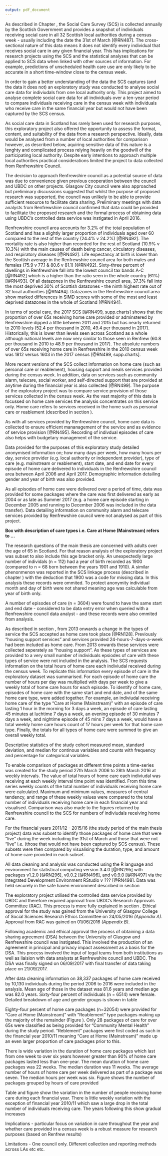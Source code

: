 ```yaml
---
output: pdf_document
---
```


\chapter{Renfrewshire Council Exploratory Project}\label{ch:renfrew}

\section{Introduction}\label{renf-intro}

As described in Chapter \ref{ch:data}, the Social Care Survey (SCS) is collected annually by the Scottish Government and provides a snapshot of individuals receiving social care in all 32 Scottish local authorities during a census week - usually including the date the 31st of March [@RN487]. The cross-sectional nature of this data means it does not identify every individual that receives social care in any given financial year. This has implications for research projects using the SCS and the statistical analyses that can be applied to SCS data when linked with other sources of information. For example, predictions of unscheduled health care use are only likely to be accurate in a short time-window close to the census week. 

In order to gain a better understanding of the data the SCS captures (and the data it does not) an exploratory study was conducted to analyse social care data for indiviudals from one local authority only. This project aimed to analyse complete social care data for all individuals over a ten-year period to compare individuals receiving care in the census week with individuals who receive care in the same financial year but would not have been captured by the SCS census.

As social care data in Scotland has rarely been used for research purposes, this exploratory project also offered the opportunity to assess the format, content, and suitability of the data from a research perspective. Ideally, data would be analysed from a number of local authorities for comparison however, as described below, aquiring sensitive data of this nature is a lenghty and complicated process relying heavily on the goodwill of the participating local authority. Despite early intentions to approach multiple local authorities practical considerations limited the project to data collected from Renfrewshire Council. 

\section{Background}\label{sec:renf-background}

The decision to approach Renfrewshire council as a potential source of data was due to convenience given previous cooperation between the council and UBDC on other projects. Glasgow City council were also approached but preliminary discussions suggested that whilst the purpose of proposed research was supported, the council was unlikely to be able to provide sufficient resource to facilitate data sharing. Preliminary meetings with data analysts from Renfrewshire council confirmed that data could be provided to facilitate the proposed research and the formal process of obtaining data using UBDC's controlled data service was instigated in April 2016. 

Renfrewshire council area accounts for 3.2\% of the total population of Scotland and has a slightly larger proportion of individuals aged over 60 compared to the rest of the country (24.4\% v 24.2\%) [@RN492]. The mortality rate is also higher than recorded for the rest of Scotland (10.9\% v 10.3\%) with the main causes of death being cancer, circulatory diseases, and respiratory diseases [@RN492]. Life expectancy at birth is lower than the Scottish average in the Renfrewshire council area for both males and females (75.9 v 77.1 \& 80.6 v 81.1) [@RN492]. Sixty-three percent of dwellings in Renfrewshire fall into the lowest council tax bands A-C [@RN492] which is a higher than the ratio seen in the whole country (61\%) [@RN493]. Of all datazones in the Renfrewshire council area, 37.3\% fall into the most deprived 30\% of Scottish datazones - the ninth highest rate out of 32 local authorities [@RN494]. Datazones in the Renfrewshire council area show marked differences in SIMD scores with some of the most and least deprived datazones in the whole of Scotland [@RN494]. 

In terms of social care, the 2017 SCS [@RN499, supp.charts] shows that the proportion of over 65s receiving home care provided or adminstered by Renfrewshire dipped a little between 2011 and 2015 but has nearly returned to 2010 levels (52.4 per thousand in 2010, 49.4 per thousand in 2017). Historically, this is lower than levels seen across Scotland as a whole although national levels are now very similar to those seen in Renfrew (60.8 per thousand in 2010 to 48.9 per thousand in 2017). The absolute numbers of over 65s receiving home care in Renfrewshire in the 2010 census week was 1812 versus 1603 in the 2017 census [@RN499, supp.charts].

More recent versions of the SCS collect information on home care (such as personal care or reablement), housing support and meals services provided during the census week. In addition, data on services such as community alarm, telecare, social worker, and self-directed support that are provided at anytime during the financial year is also collected [@RN499]. The purpose of the exploratory project was to compare service provision of those services collected in the census week. As the vast majority of this data is focussed on home care services the analysis concentrates on this service only. Home care refers to services received in the home such as personal care or reablement (described in section \ref{subsec:access-sc-defs}). 

\subsection{Research Question}\label{subsec:renfrew-qs}

\begin{enumerate}[noitemsep]
\item How does home care use vary within and across financial years 2006/07 - 2015/16 in the Renfrewshire council area?
\end{enumerate}

\section{Methods}\label{sec:renf-methods}

\subsection{Data}\label{subsec:renf-methods-data}

As with all services provided by Renfrewshire council, home care data is collected to ensure efficient mananagement of the service and as evidence of service provision [@RN495]. Recording of indivdual episodes of care also helps with budgetary management of the service.

Data provided for the purposes of this exploratory study detailed anonymised information on; how many days per week, how many hours per day, service provider (e.g. local authority or independent provider), type of care (e.g. mainstream or reablement), start date, and end date for every episode of home care delivered to individuals in the Renfrewshire council area between April 2006 and April 2017. Demographic information detailing gender and year of birth was also provided.

As all episodes of home care were delivered over a period of time, data was provided for some packages where the care was first delivered as early as 2004 or as late as Summer 2017 (e.g. a home care episode starting in December 2005 and running to December 2006 was included in the data transfer).  Data detailing information on community alarm and telecare services provided by Renfrewshire council were not analysed as part of this project. 

**Box with description of care types i.e. Care at Home (Mainstream) refers to ...**

The research questions of the main thesis are concerned with adults over the age of 65 in Scotland. For that reason analysis of the exploratory project was subset to also include this age bracket only. An unexpectedly large number of individals (n = 112) had a year of birth recorded as 1900 (compared to n = 68 born between the years 1901 and 1910). A similar phenonmenon was reported in the SCS linkage process (described in chapter \ref{ch:methods}) with the deduction that 1900 was a code for missing data. In this analysis these records were ommited. To protect anonymity individual month and day of birth were not shared meaning age was calculable from year of birth only.  

A number of episodes of care (n = 3604) were found to have the same start and end date - considered to be data entry error when queried with a Renfrewshire council data analyst - and these records were also ommited from analysis. 

As described in section \ref{subsec:source-sc}, from 2013 onwards a change in the types of service the SCS accepted as home care took place [@RN128]. Previously "housing support services" and services provided 24-hours-7-days-a-week had been included as home care. From 2013 onwards these services were collected seperately as "housing support". As these types of services are provided to a very small number of individuals epsiodes of care with these types of service were not included in the analysis. 
The SCS requests information on the total hours of home care each indiviudal received during the census week. To replicate this information every episode of care in the exploratory dataset was summarised. For each episode of home care the number of hours per day was multiplied with days per week to give a weekly total of home care hours for each episode. To identify \textit{packages} of home care, episodes of home care with the same start and end date, and of the same home care type, were added together. For example, an indiviudal receiving home care of the type "Care at Home (Mainstream)" with an episode of care lasting 1 hour in the morning for 3 days a week, an episode of care lasting 45 minutes at luchtime 7 days a week, an evening episode of 30 minutes 7 days a week, and nightime episode of 45 mins 7 days a week, would have a total weekly home care hours count of 17 hours per week for that home care type. Finally, the totals for all types of home care were summed to give an overall weekly total. 

\subsection{Analysis}\label{subsec:renf-methods-analysis}

Descriptive statistics of the study cohort measured mean, standard deviation, and median for continous variables and counts with frequency and percentage for categorical variables.

To enable comparison of packages at different time points a time-series was created for the study period 27th March 2006 to 28th March 2016 at weekly intervals. The value of total hours of home care each indiviudal was receiving at each weekly interval time point was identified. From this time series weekly counts of the total number of individuals receiving home care were calculated. Maximum and minimum values, measures of central tendency, and range of these weekly values were compared to the total number of individuals receiving home care in each financial year and visualised. Comparison was also made to the figures returned by Renfrewshire council to the SCS for numbers of indiviudals receiving home care.

For the financial years 2011/12 - 2015/16 (the study period of the main thesis project) data was subset to identify those packages of home care that were "live" during the week including the 31st of March and those that were not "live" i.e. (those that would not have been captured by SCS census). These subsets were then compared by visualising the duration, type, and amount of home care provided in each subset. 

All data cleaning and analysis was conducted using the R language and environment for statistical computing version 3.4.0 [@RN295] with packages \texttt{tidyverse} v1.2.0 [@RN296], \texttt{tibbletime} v0.0.2 [@RN496], and \texttt{cowplot} v0.9.0 [@RN497] via the Integrated Development Environment RStudio v ??? [@RN498]. Data was held securely in the safe haven environment described in section \ref{subsec:safe-haven}


\subsection{Project approvals and timeline}\label{subsec:renf-methods-approvals}

The exploratory project utilised the controlled data service provided by UBDC and therefore required approval from UBDC's Research Approvals Committee (RAC). This process is more fully explained in section \ref{subsec:rac}. Ethical approval for the study was gained from the University of Glasgow College of Social Sciences Research Ethics Committee on 24/05/2016 *(Appendix A)*. Approval from RAC was gained on 01/06/2016 *(Appendix B)*. 

Following academic and ethical approval the process of obtaining a data sharing agreement (DSA) between the University of Glasgow and Renfrewshire council was instigated. This involved the production of an agreement in principal and privacy impact assessment as a basis for the DSA. This process involved the input of legal teams from both institutions as well as liaision with data analysts at Renfrewshire council and UBDC. The DSA was finally signed on 06/09/2017 with final transfer of data taking place on 21/09/2017. 

\section{Results}\label{sec:renf-results}

\subsection{Descriptive statistics}\label{subsec:renf-descriptives}

After data cleaning information on 38,337 packages of home care received by 10,130 individuals during the period 2006 to 2016 were included in the analysis. Mean age of those in the dataset was 81.6 years and median age was 82.0 years. Sixty-four percent of individuals (n = 6514) were female. Detailed breakdown of age and gender groups is shown in table \ref{tab:ren-age-gen}

\begin{table}[]
\centering
\caption{Cross table of age and gender in renfrewshire analysis}
\label{tab:ren-age-gen}
\resizebox{\textwidth}{!}{%
\begin{tabular}{@{}llllll@{}}
\toprule
 & \textbf{65-75} & \textbf{76-85} & \textbf{86-95} & \textbf{over 95} & \textbf{Total} \\ \midrule
\textbf{Female} & 1442 (14.2\%) & 2965 (29.2\%) & 1985 (19.6\%) & 131 (1.3\%) & \textit{6514 (64.3\%)} \\
\textbf{Male} & 1107 (10.9\%) & 1644 (16.2\%) & 827 (8.2\%) & 34 (0.3\%) & \textit{3612 (35.7\%)} \\
\textbf{Missing data} & 2 & 1 & 1 & 0 & \textit{4} \\
\textbf{Total} & \textit{2551 (25.2\%)} & \textit{4601 (45.4\%)} & \textit{2813 (27.8\%)} & \textit{165 (1.6\%)} & \textit{10130 (100\%)} \\ \bottomrule
\end{tabular}%
}
\end{table}

Eighty-four percent of home care packages (n=32054) were provided for "Care at Home (Mainstream)" with "Reablement" type packages making up the majority of the remainder (Figure \ref{fig:ren-type}). Only 28 packages of care for over 65s were classified as being provided for "Community Mental Health" during the study period. "Reblement" packages were first coded as such in the financial year 2010/11 meaning "Care at Home (Mainstream)" made up an even larger proportion of care packages prior to this. 

\begin{figure}
  \centering
    \includegraphics{figures/renf-type-fig.png}
  \caption{Number and ratio of packages of care by home care type}
  \label{fig:ren-type}
\end{figure}

There is wide variation in the duration of home care packages which last from one week to over six years however greater than 90% of home care packages lasted less than one-year. The mean duration of home care packages was 22 weeks. The median duration was 11 weeks. The average number of hours of home care per week delivered as part of a package was seven. The median hours per week was six. Figure \ref{fig:renf-hrs} shows the number of packages grouped by hours of care provided 

\begin{figure}
  \centering
    \includegraphics{figures/renf-hrs-fig.png}
  \caption{Number of packages of home care by hours of care grouping}
  \label{fig:renf-hrs}
\end{figure}

\FloatBarrier

\subsection{Time series}\label{renf-results-ts}

Table \ref{tab:renf-ts-summary} and figure \ref{fig:renf-hrs} show the variation in the number of people receiving home care during each financial year. There is little weekly variation with the exception of financial year 2010/11 which saw a large drop in the total number of individuals receiving care. The years following this show gradual increases 


\begin{table}[]
\centering
\caption{Variation in number of individuals receiving home care}
\label{tab:renf-ts-summary}
\resizebox{\textwidth}{!}{%
\begin{tabular}{@{}lllllllll@{}}
\toprule
\textbf{Financial Year} & \textbf{Minimum} & \textbf{Maximum} & \textbf{mean} & \textbf{sd} & \textbf{median} & \textbf{range} & \textbf{\begin{tabular}[c]{@{}l@{}}Social Care Survey\\ value\end{tabular}} & \textbf{\begin{tabular}[c]{@{}l@{}}Yearly total of\\ individuals\end{tabular}} \\ \midrule
\textbf{2006/07} & 1219 & 1515 & 1488.6 & 35.3 & 1493 & 296 & 1520 & 2419 \\
\textbf{2007/08} & 1476 & 1538 & 1498.5 & 15.5 & 1498 & 62 & 1490 & 2441 \\
\textbf{2008/09} & 1424 & 1480 & 1450.1 & 13.5 & 1449 & 56 & 1520 & 2376 \\
\textbf{2009/10} & 1416 & 1467 & 1438.8 & 11.8 & 1438 & 51 & 1530 & 2324 \\
\textbf{2010/11} & 1178 & 1442 & 1317.0 & 89.1 & 1289 & 264 & 1290 & 2066 \\
\textbf{2011/12} & 1121 & 1195 & 1155.5 & 14.7 & 1158 & 74 & 1300 & 2004 \\
\textbf{2012/13} & 1166 & 1286 & 1206.1 & 35.0 & 1192 & 120 & 1410 & 2284 \\
\textbf{2013/14} & 1256 & 1353 & 1321.8 & 20.2 & 1324 & 97 & 1520 & 2511 \\
\textbf{2014/15} & 1349 & 1488 & 1422.8 & 47.0 & 1415 & 139 & 1760 & 2662 \\
\textbf{2015/16} & 1467 & 1532 & 1505.2 & 14.2 & 1503 & 65 & 1740 & 2792 \\ \bottomrule
\end{tabular}%
}
\end{table}


\begin{figure}
  \centering
    \includegraphics{figures/unique_sc_plot_revised.png}
  \caption{Variation in number of individuals receiving home care}
  \label{fig:renf-hrs}
\end{figure}

\section{Discussion}\label{sec:renf-discuss}

Implications - particular focus on variation in care throughout the year and whether care provided in a census week is a robust measure for research purposes (based on Renfrew results)

Limitations - One council only. Different collection and reporting methods across LAs etc etc. 

\section{Conclusion}\label{sec:renf-conc}


